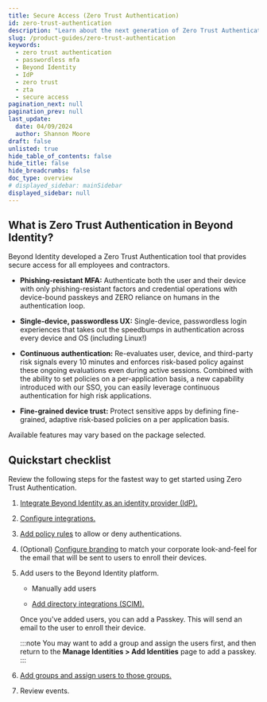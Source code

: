 ```yaml
---
title: Secure Access (Zero Trust Authentication)
id: zero-trust-authentication
description: "Learn about the next generation of Zero Trust Authentication with Secure Access in Beyond Identity."
slug: /product-guides/zero-trust-authentication
keywords:
  - zero trust authentication
  - passwordless mfa
  - Beyond Identity
  - IdP
  - zero trust
  - zta
  - secure access
pagination_next: null
pagination_prev: null
last_update:
  date: 04/09/2024
  author: Shannon Moore
draft: false
unlisted: true
hide_table_of_contents: false
hide_title: false
hide_breadcrumbs: false
doc_type: overview
# displayed_sidebar: mainSidebar
displayed_sidebar: null
---
```


## What is Zero Trust Authentication in Beyond Identity?

Beyond Identity developed a Zero Trust Authentication tool that provides secure access for all employees and contractors.

- **Phishing-resistant MFA:** Authenticate both the user and their device with only phishing-resistant factors and credential operations with device-bound passkeys and ZERO reliance on humans in the authentication loop.

- **Single-device, passwordless UX:** Single-device, passwordless login experiences that takes out the speedbumps in authentication across every device and OS (including Linux!)

- **Continuous authentication:** ‍Re-evaluates user, device, and third-party risk signals every 10 minutes and enforces risk-based policy against these ongoing evaluations even during active sessions. Combined with the ability to set policies on a per-application basis, a new capability introduced with our SSO, you can easily leverage continuous authentication for high risk applications.

- **Fine-grained device trust:** Protect sensitive apps by defining fine-grained, adaptive risk-based policies on a per application basis.

Available features may vary based on the package selected.


## Quickstart checklist

Review the following steps for the fastest way to get started using Zero Trust Authentication.

1. [Integrate Beyond Identity as an identity provider (IdP).](/docs/access-control/identity-providers/identity-providers)

2. [Configure integrations.](/docs/tools/integrations)

3. [Add policy rules](/docs/policy/rules) to allow or deny authentications. 

4. (Optional) [Configure branding](/docs/tools/branding) to match your corporate look-and-feel for the email that will be sent to users to enroll their devices.

5. Add users to the Beyond Identity platform.

   - Manually add users

   - [Add directory integrations (SCIM).](/docs/access-control/applications/generic-scim)

   Once you've added users, you can add a Passkey. This will send an email to the user to enroll their device.

   :::note
   You may want to add a group and assign the users first, and then return to the **Manage Identities > Add Identities** page to add a passkey.
   :::

6. [Add groups and assign users to those groups.](/docs/directory/groups)

7. Review events.
